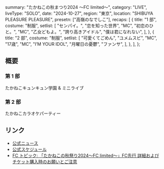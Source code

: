   summary: "たかねこの秋まつり2024 〜FC limited〜",
  category: "LIVE",
  liveType: "SOLO",
  date: "2024-10-27",
  region: "東京",
  location: "SHIBUYA PLEASURE PLEASURE",
  presetn: ["高嶺のなでしこ"],
  recaps: [
    {
      title: "1 部",
      costume: "制服",
      setlist: [
        "センパイ。",
        "恋を知った世界",
        "MC",
        "初恋のひと。",
        "MC",
        "乙女どもよ。",
        "誇り高きアイドル",
        "僕は君になれない",
      ],
    },
    {
      title: "2 部",
      costume: "制服",
      setlist: [
        "可愛くてごめん",
        "ユメムスビ",
        "MC",
        "17歳",
        "MC",
        "I’M YOUR IDOL",
        "月曜日の憂鬱",
        "ファンサ",
      ],
    },
  ],
};

## 概要

### 第 1 部

たかねこキュンキュン学園 & ミニライブ

### 第 2 部

たかねこカラオケパーティー

## リンク

- [公式ニュース](https://takanenonadeshiko.jp/10月252627日「たかねこの秋祭り2024〜fc-limited〜」開催決定！/)
- [公式スケジュール](https://takanenonadeshiko.jp/?p=2301)
- [FC トピック: 「たかねこの秋祭り2024〜FC limited〜」FC先行 詳細およびチケット購入時のお願いとご注意](https://takanekofc.com/topics/public/_/f25fb2r3umt2tnf6.html)
